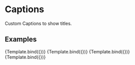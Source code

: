

<Meta title="Design System/Typography/Caption" component={Caption} />

# Captions

Custom Captions to show titles.

## Examples


<Canvas>
  <Story
    name="Light mode"
    args={{
      mode: "light",
      text: "Example of a caption",
    }}>
    {Template.bind({})}
   </Story>
  <Story
    name="Light mode with bold"
    args={{
      mode: "light",
      bold: true,
      text: "Example of a caption with bold",
    }}>
    {Template.bind({})}
   </Story>
  <Story
    name="Dark mode"
    parameters={{backgrounds: { default: 'dark' }}}
    args={{
      mode: "dark",
      text: "Example of a caption"
    }}>
    {Template.bind({})}
   </Story>
   <Story
    name="Dark mode with bold"
    parameters={{backgrounds: { default: 'dark' }}}
    args={{
      mode: "dark",
      bold: true,
      text: "Example of a caption with bold"
    }}>
    {Template.bind({})}
   </Story>
</Canvas>
